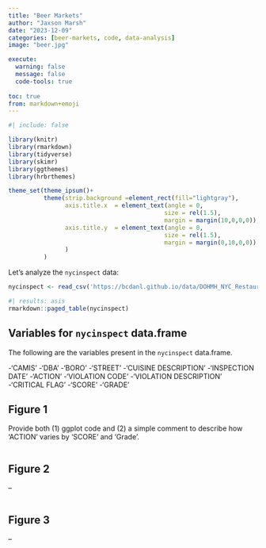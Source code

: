 ```yaml
---
title: "Beer Markets"
author: "Jaxson Marsh"
date: "2023-12-09"
categories: [beer-markets, code, data-analysis]
image: "beer.jpg"

execute: 
  warning: false
  message: false
  code-tools: true
  
toc: true
from: markdown+emoji
---
```

```r
#| include: false

library(knitr)
library(rmarkdown)
library(tidyverse)
library(skimr)
library(ggthemes)
library(hrbrthemes)

theme_set(theme_ipsum()+
          theme(strip.background =element_rect(fill="lightgray"),
                axis.title.x  = element_text(angle = 0,
                                            size = rel(1.5),
                                            margin = margin(10,0,0,0)),
                axis.title.y  = element_text(angle = 0,
                                            size = rel(1.5),
                                            margin = margin(0,10,0,0))
                )
          )
```

Let's analyze the `nycinspect` data:

```r
nycinspect <- read_csv('https://bcdanl.github.io/data/DOHMH_NYC_Restaurant_Inspection.csv')
```


```r
#| results: asis
rmarkdown::paged_table(nycinspect) 
```



## Variables for `nycinspect` data.frame

The following are the variables present in the `nycinspect` data.frame.

-'CAMIS'
-'DBA'
-'BORO'
-'STREET'
-'CUISINE DESCRIPTION'
-'INSPECTION DATE'
-'ACTION'
-'VIOLATION CODE'
-'VIOLATION DESCRIPTION'
-'CRITICAL FLAG'
-'SCORE'
-'GRADE'

## Figure 1

Provide both (1) ggplot code and (2) a simple comment to describe how 'ACTION' varies by 'SCORE' and 'Grade'.

```r

```


## Figure 2

--

```r

```


## Figure 3

--

```r

```























